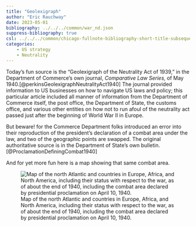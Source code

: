 ```yaml
---
title: "Geolexigraph"
author: "Eric Rauchway"
date: 2023-05-01
bibliography: ../../../common/war_nd.json
suppress-bibliography: true
csl: ../../../common/chicago-fullnote-bibliography-short-title-subsequent.csl
categories:
    - US strategy
    - Neutrality
---
```


Today's fun source is the "Geolexigraph of the Neutrality Act of 1939," in the Department of Commerce's own journal, *Comparative Law Series,* of May 1940.[@perkinsGeolexigraphNeutralityAct1940] The journal provided information to US businesses on how to navigate US laws and policy; this particular article included all manner of information from the Department of Commerce itself, the post office, the Department of State, the customs office, and various other entities on how not to run afoul of the neutrality act passed just after the beginning of World War II in Europe. 

But beware! for the Commerce Department folks introduced an error into their reproduction of the president's declaration of a combat area under the law, and two of the geographic points are swapped. The original authoritative source is in the Department of State's own bulletin.[@ProclamationDefiningCombat1940]

And for yet more fun here is a map showing that same combat area.

![Map of the north Atlantic and countries in Europe, Africa, and North America, including their status with respect to the war, as of about the end of 1940, including the combat area declared by presidential proclamation on April 10, 1940.](zonemap.png)

